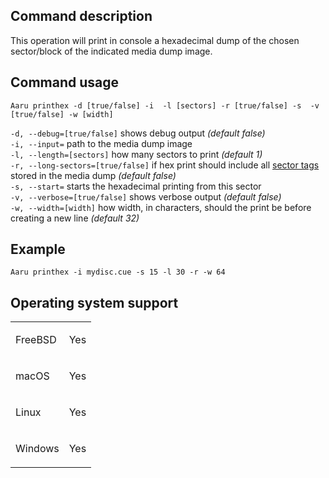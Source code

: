 ==Command description==
This operation will print in console a hexadecimal dump of the chosen sector/block of the indicated media dump image.

==Command usage==
<code>Aaru printhex -d [true/false] -i <dump> -l [sectors] -r [true/false] -s <starting sector> -v [true/false] -w [width]</code>

<code>-d, --debug=[true/false]</code> shows debug output ''(default false)''<br />
<code>-i, --input=<dump></code> path to the media dump image<br />
<code>-l, --length=[sectors]</code> how many sectors to print ''(default 1)''<br />
<code>-r, --long-sectors=[true/false]</code> if hex print should include all [[Sector-tags.md|sector tags]] stored in the media dump ''(default false)''<br />
<code>-s, --start=<starting sector></code> starts the hexadecimal printing from this sector<br />
<code>-v, --verbose=[true/false]</code> shows verbose output ''(default false)''<br />
<code>-w, --width=[width]</code> how width, in characters, should the print be before creating a new line ''(default 32)''

==Example==
<code>Aaru printhex -i mydisc.cue -s 15 -l 30 -r -w 64</code>

==Operating system support==
{|
| FreeBSD
| Yes
|-
| macOS
| Yes
|-
| Linux
| Yes
|-
| Windows
| Yes
|}
